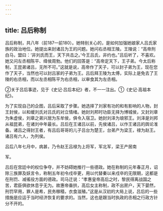 ```yaml
---
---
---
```

title: 吕后称制
---



吕后称制，共八年（前187—前180）。她特别关心的，是如何加强她娘家人吕氏家族的政治地位。她提出来封诸吕为王的问题。她问右丞相王陵。王陵说：“高帝刑白马，盟曰：‘非刘氏而王，天下共击之。’今王吕氏，非约也。”吕后听了，不喜欢。她又问左丞相陈平、绛侯周勃。他们的回答是：“高帝定天下，王子弟。今太后称制，王昆弟诸吕，无所不可。”这就是说，高帝作了天子，可以封子弟为王，现在您作了天子，当然也可以封吕家的子弟为王。吕后拜王陵为太傅，实际上是免去了王陵的右丞相，而以左丞相陈平为右丞相，以审食其为左丞相。

②关于吕后事迹，见于《史记·吕后本纪》者，不一一注出。①《史记·高祖本纪》。

为了实现自己的企图，吕后采取了步骤。她选择了刘家有功的和有影响的人物，封王封侯，以和缓刘氏对吕氏的对立情绪。她封刘邦时功臣无择为博城侯，又封刘章为朱虚侯，刘章之弟兴居为东牟侯，俱令入宿卫。她封刘泽为琅邪王。刘泽是刘邦从祖昆弟，在诸刘中年最长。吕后在王诸吕以前，先侯诸吕，以作王诸吕的舆论准备。诸吕之得封王者，有吕后哥哥的儿子吕台为楚王，台弟产为梁王，禄为赵王。诸吕有六人，为列侯。

吕后八年七月中，病甚，乃令赵王吕禄为上将军，军北军，梁王产居南

军。

吕后在宫廷中的权位争夺，并不妨碍她推行一些德政。她在称制的元年春正月，诏除三族罪及妖言令，称制五年初令戍卒更，用以代替秦以来戍卒的无限期，这都是在刑罚、减徭役方面的德政。司马迁说：“孝惠皇帝高后之时，黎民得离战国之苦，君臣俱欲休息乎无为。故惠帝垂拱，高后女主称制，政不出房户，天下晏然，刑罚罕用，罪人是希，民务稼穑，衣食滋殖。”这是从汉初的大局上说，吕后的一些措施是应运于当时经济恢复的要求的。当然，这也是跟当时执政的丞相之行政方针分不开的。